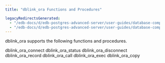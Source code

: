 ```yaml
---
title: "dblink_ora Functions and Procedures"

legacyRedirectsGenerated:
  - "/edb-docs/d/edb-postgres-advanced-server/user-guides/database-compatibility-for-oracle-developers-guide/13/dblink_ora_functions_and_procedures.html"
  - "/edb-docs/d/edb-postgres-advanced-server/user-guides/database-compatibility-for-oracle-developers-guide/latest/dblink_ora_functions_and_procedures.html"
---
```


<div id="dblink_ora_functions_and_procedures" class="registered_link"></div>

dblink_ora supports the following functions and procedures.

<div class="toctree" maxdepth="3">

dblink_ora_connect dblink_ora_status dblink_ora_disconnect dblink_ora_record dblink_ora_call dblink_ora_exec dblink_ora_copy

</div>
